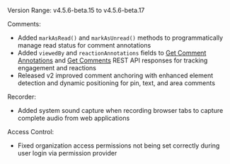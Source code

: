 Version Range: v4.5.6-beta.15 to v4.5.6-beta.17

Comments:
- Added `markAsRead()` and `markAsUnread()` methods to programmatically manage read status for comment annotations
- Added `viewedBy` and `reactionAnnotations` fields to [Get Comment Annotations](/api-reference/rest-apis/v2/comments-feature/comment-annotations/get-comment-annotations-v2) and [Get Comments](/api-reference/rest-apis/v2/comments-feature/comments/get-comments) REST API responses for tracking engagement and reactions
- Released v2 improved comment anchoring with enhanced element detection and dynamic positioning for pin, text, and area comments

Recorder:
- Added system sound capture when recording browser tabs to capture complete audio from web applications

Access Control:
- Fixed organization access permissions not being set correctly during user login via permission provider
